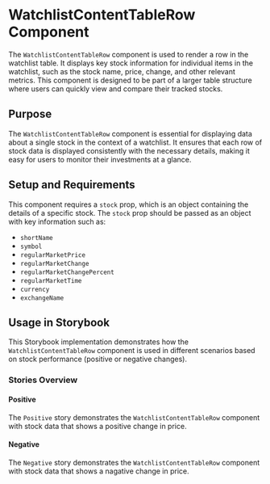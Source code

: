 
<Meta title="Components/WatchlistContentTableRow" />

# WatchlistContentTableRow Component

The `WatchlistContentTableRow` component is used to render a row in the watchlist table. It displays key stock information for individual items in the watchlist, such as the stock name, price, change, and other relevant metrics. This component is designed to be part of a larger table structure where users can quickly view and compare their tracked stocks.

## Purpose

The `WatchlistContentTableRow` component is essential for displaying data about a single stock in the context of a watchlist. It ensures that each row of stock data is displayed consistently with the necessary details, making it easy for users to monitor their investments at a glance.

## Setup and Requirements

This component requires a `stock` prop, which is an object containing the details of a specific stock. The `stock` prop should be passed as an object with key information such as:

- `shortName`
- `symbol`
- `regularMarketPrice`
- `regularMarketChange`
- `regularMarketChangePercent`
- `regularMarketTime`
- `currency`
- `exchangeName`

## Usage in Storybook

This Storybook implementation demonstrates how the `WatchlistContentTableRow` component is used in different scenarios based on stock performance (positive or negative changes).

### Stories Overview

#### Positive

The `Positive` story demonstrates the `WatchlistContentTableRow` component with stock data that shows a positive change in price.

#### Negative

The `Negative` story demonstrates the `WatchlistContentTableRow` component with stock data that shows a nagative change in price.
